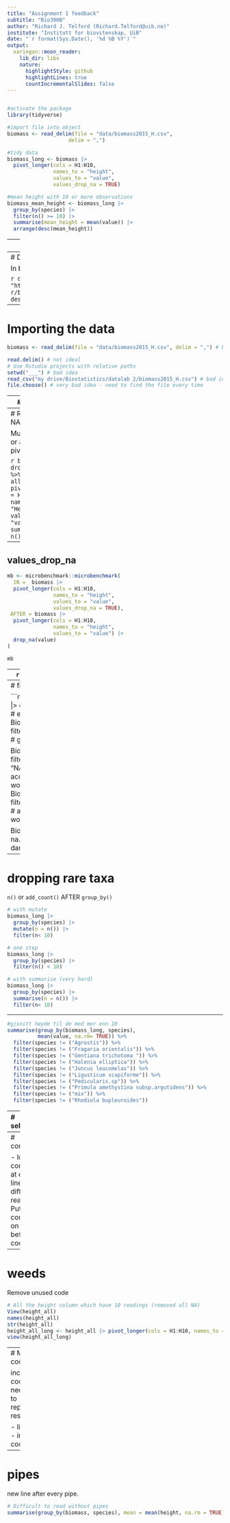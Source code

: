 ```yaml
---
title: "Assignment 1 feedback"
subtitle: "Bio300B"
author: "Richard J. Telford (Richard.Telford@uib.no)"
institute: "Institutt for biovitenskap, UiB"
date: "`r format(Sys.Date(), '%d %B %Y')`"
output:
  xaringan::moon_reader:
    lib_dir: libs
    nature:
      highlightStyle: github
      highlightLines: true
      countIncrementalSlides: false
---
```



```r

```

```r
#activate the package
library(tidyverse)

#import file into object
biomass <- read_delim(file = "data/biomass2015_H.csv",     
                    delim = ",")

#tidy data
biomass_long <- biomass |>
  pivot_longer(cols = H1:H10, 
               names_to = "height", 
               values_to = "value",
               values_drop_na = TRUE)

#mean height with 10 or more observations
biomass_mean_height <- biomass_long |>                     
  group_by(species) |> 
  filter(n() >= 10) |> 
  summarise(mean_height = mean(value)) |> 
  arrange(desc(mean_height))
```
---
# Result

```r
biomass_mean_height
```


---
# Downloading the data

In browser "file" > "save as" or with

```r
download.file(url =  "https://raw.githubusercontent.com/biostats-r/biostats/main/WorkingInR/data/biomass2015_H.csv", 
              destfile = "data/biomass2015_H.csv")
```

---

# Importing the data

```r
biomass <- read_delim(file = "data/biomass2015_H.csv", delim = ",") # best

read.delim() # not ideal
# Use Rstudio projects with relative paths
setwd("___") # bad idea
read_csv("my drive/Biostatistics/datalab 2/biomass2015_H.csv") # bad idea
file.choose() # very bad idea - need to find the file every time
```
 
---
# pivot longer

```r
# very hard to do without pivot longer
biomass %>%
  drop_na(H1:H10) %>% 
  group_by(species) %>% 
  summarise(mean_value = mean(H1:H10))
```

 
---
# Removing the NA

Must be done in or after pivot_longer()

```r
biomass %>%   
  drop_na(H1:H10) %>%      #Remove all NA values
  pivot_longer(cols = H1:H10, names_to = "Height", values_to = "value") |> 
  summarise(n = n())
```
```r
biomass %>%   
  pivot_longer(cols = H1:H10, names_to = "Height", values_to = "value") |> 
  drop_na(value) |> 
  summarise(n = n())
```

---
##  values_drop_na
```r


mb <- microbenchmark::microbenchmark(
  IN =  biomass |>
  pivot_longer(cols = H1:H10, 
               names_to = "height", 
               values_to = "value",
               values_drop_na = TRUE),
 AFTER = biomass |>
  pivot_longer(cols = H1:H10, 
               names_to = "height", 
               values_to = "value") |> 
  drop_na(value)
)

mb
```

---
```r
autoplot(mb)
```


---
# filter fun


```r
Biomass_long |> drop_na(value) # easiest - best
Biomass_long |> filter(!is.na(value)) # good


Biomass_long |> filter(value != "NA") # accidentally works
Biomass_long |> filter(value >= 0) # accidentally works

Biomass_long |> na.omit() # dangerous
```


---
# dropping rare taxa

`n()`
or `add_count()` AFTER `group_by()`

```r
# with mutate
biomass_long |> 
  group_by(species) |>  
  mutate(n = n()) |>  
  filter(n< 10)

# one step
biomass_long |> 
  group_by(species) |>  
  filter(n() < 10)

# with summarise (very hard)
biomass_long |> 
  group_by(species) |>  
  summarise(n = n()) |>  
  filter(n< 10)
```

---

```r
#gjsnitt høyde til de med mer enn 10 
summarise(group_by(biomass_long, species),
          mean(value, na.rm= TRUE)) %>% 
  filter(species != ("Agrostis")) %>% 
  filter(species != ("Fragaria orientalis")) %>% 
  filter(species != ("Gentiana trichotoma ")) %>%  
  filter(species != ("Halenia elliptica")) %>%  
  filter(species != ("Juncus leucomelas")) %>%  
  filter(species != ("Ligusticum scapiforme")) %>%  
  filter(species != ("Pedicularis.sp")) %>% 
  filter(species != ("Primula amethystina subsp.argutidens")) %>% 
  filter(species != ("mix")) %>% 
  filter(species != ("Rhodiola bupleuroides"))
```

---
# select()?

```r
mb <- microbenchmark::microbenchmark(
  BEFORE =  biomass |> 
  select(species, H1:H10) |> 
  pivot_longer(cols = H1:H10, 
               names_to = "height", 
               values_to = "value"),
 AFTER = biomass |>
  pivot_longer(cols = H1:H10, 
               names_to = "height", 
               values_to = "value") |> 
  select(species, value)
)

mb

```



---
# comments

- long comments at ends of lines are difficult to read.
- Put long comments on line before code

---
# weeds

Remove unused code

```r
# All the height column which have 10 readings (removed all NA)
View(height_all)
names(height_all)
str(height_all)
height_all_long <- height_all |> pivot_longer(cols = H1:H10, names_to = "heights", values_to = "height")
view(height_all_long)

```

---
# Missing code

include all code necessary to reproduce result

- library()
- import code


---
# pipes

new line after every pipe.

```r
# Difficult to read without pipes
summarise(group_by(biomass, species), mean = mean(height, na.rm = TRUE))
```



